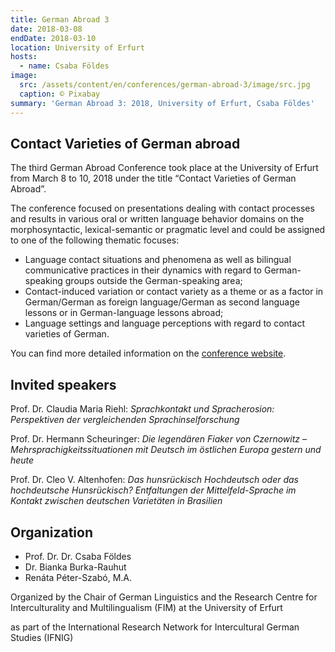 ```yaml
---
title: German Abroad 3
date: 2018-03-08
endDate: 2018-03-10
location: University of Erfurt
hosts:
  - name: Csaba Földes
image:
  src: /assets/content/en/conferences/german-abroad-3/image/src.jpg
  caption: © Pixabay
summary: 'German Abroad 3: 2018, University of Erfurt, Csaba Földes'
---
```

## Contact Varieties of German abroad

The third German Abroad Conference took place at the University of Erfurt from March 8 to 10, 2018 under the title “Contact Varieties of German Abroad”.

The conference focused on presentations dealing with contact processes and results in various oral or written language behavior domains on the morphosyntactic, lexical-semantic or pragmatic level and could be assigned to one of the following thematic focuses:

* Language contact situations and phenomena as well as bilingual communicative practices in their dynamics with regard to German-speaking groups outside the German-speaking area;
* Contact-induced variation or contact variety as a theme or as a factor in German/German as foreign language/German as second language lessons or in German-language lessons abroad;
* Language settings and language perceptions with regard to contact varieties of German.

You can find more detailed information on the [conference website](https://www.uni-erfurt.de/en/philosophische-fakultaet/seminare-professuren/sprachwissenschaft/chairs-of-linguistics/german-linguistics/german-abroad).

## Invited speakers

Prof. Dr. Claudia Maria Riehl: *Sprachkontakt und Spracherosion: Perspektiven der vergleichenden Sprachinselforschung*

Prof. Dr. Hermann Scheuringer: *Die legendären Fiaker von Czernowitz – Mehrsprachigkeitssituationen mit Deutsch im östlichen Europa gestern und heute*

Prof. Dr. Cleo V. Altenhofen: *Das hunsrückisch Hochdeutsch oder das hochdeutsche Hunsrückisch? Entfaltungen der Mittelfeld-Sprache im Kontakt zwischen deutschen Varietäten in Brasilien*

## Organization

* Prof. Dr. Dr. Csaba Földes
* Dr. Bianka Burka-Rauhut
* Renáta Péter-Szabó, M.A.

Organized by the Chair of German Linguistics and the Research Centre for Interculturality and Multilingualism (FIM) at the University of Erfurt

as part of the International Research Network for Intercultural German Studies (IFNIG)
